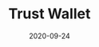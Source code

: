 ---
title: Trust Wallet
category: Exchanges & wallet
status: publish
date: 2020-09-24
slug: A short description for this item
website: https://trustwallet.com
twitter:
logo:
featured_img: https://wp.gcap1.iotex.io/wp-content/uploads/2020/09/trust.png
telegram:
---